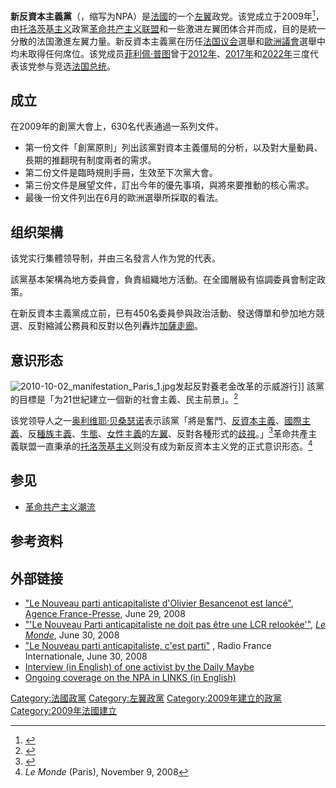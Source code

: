 {{Infobox political party
|party_name = 新反資本主義黨
|native_name = Nouveau Parti Anticapitaliste
|party_logo =[[FILE:_NPA_Logo.png|FILE: NPA Logo.png]]
|colorcode = {{Party meta/color/新反资本主义党}}
|leader1_title = 发言人
|leader1_name = [[克里斯汀·普邦|克里斯汀·普邦]]
|foundation = 2009年2月5日
|headquarters = [[蒙特勒伊_(塞纳-圣但尼省)|蒙特勒伊]]
|ideology = [[反資本主義|反資本主義]]<br>[[民主社會主義|民主社會主義]]<br>[[生態社會主義|生態社會主義]]<br>[[21世纪社会主义|21世纪社会主义]]<br>[[歐洲共產主義|歐洲共產主義]]<br>[[歐洲懷疑主義|歐洲懷疑主義]]<br>[[另類全球化|另類全球化]]<br>[[國際主義|國際主義]]<br>[[女性主义|女性主义]]<br>[[进步主义|进步主义]]
|european = [[欧洲反资本主义左翼|欧洲反资本主义左翼]]
|europarl =
|international =
|membership_year   = 2018年
|membership        = 2000<ref>[https://www.upr.fr/actualite/france/la-tres-instructive-publication-des-comptes-2017-des-partis-politiques-par-la-cnccfp-lupr-le-plus-grand-parti-independant-de-france-et-le-3e-par-le-nombre-dadherents/ La très instructive publication des comptes 2017 des partis politiques par la CNCCFP] {{Wayback|url=https://www.upr.fr/actualite/france/la-tres-instructive-publication-des-comptes-2017-des-partis-politiques-par-la-cnccfp-lupr-le-plus-grand-parti-independant-de-france-et-le-3e-par-le-nombre-dadherents/ |date=20190125130939 }} 2019年1月25日</ref>
|政治立场 =[[左翼|左翼]]至[[极左翼|极左翼]]
|colours = [[紅色|紅色]]
|country         = 法国
|website = [http://www.npa2009.org/ www.npa2009.org]
}}
'''新反資本主義黨'''（{{lang-fr|Nouveau parti anticapitaliste}}，缩写为NPA）是[[法國|法國]]的一个[[左派|左翼]]政党。该党成立于2009年<ref>{{Cite web |url=http://www.zaobao.com/wencui/2009/02/taiwan090207.shtml |title=法国向左走，新反资本主义崛起  |access-date=2009-02-09 |archive-date=2011-01-27 |archive-url=https://web.archive.org/web/20110127052846/http://zaobao.com/wencui/2009/02/taiwan090207.shtml |dead-url=no }}</ref>，由[[托洛茨基主义|托洛茨基主义]]政黨[[革命共产主义联盟_(法国)|革命共产主义联盟]]和一些激进左翼团体合并而成，目的是統一分散的法国激進左翼力量。新反資本主義黨在历任[[法国议会|法国议会]]選舉和[[歐洲議會|歐洲議會]]選舉中均未取得任何席位。该党成员[[菲利佩·普图|菲利佩·普图]]曾于[[2012年法国总统选举|2012年]]、[[2017年法国总统选举|2017年]]和[[2022年法国总统选举|2022年]]三度代表该党参与竞选[[法国总统|法国总统]]。

== 成立 ==
在2009年的創黨大會上，630名代表通過一系列文件。

*第一份文件「創黨原則」列出該黨對資本主義僵局的分析，以及對大量動員、長期的推翻現有制度兩者的需求。
*第二份文件是臨時規則手冊，生效至下次黨大會。
*第三份文件是展望文件，訂出今年的優先事項，與將來要推動的核心需求。
*最後一份文件列出在6月的歐洲選舉所採取的看法。

==组织架構==
该党实行集體领导制，并由三名發言人作为党的代表。

該黨基本架構為地方委員會，負責組織地方活動。在全國層級有協調委員會制定政策。

在新反資本主義黨成立前，已有450名委員參與政治活動、發送傳單和參加地方競選、反對縮減公務員和反對以色列轟炸[[加薩走廊|加薩走廊]]。

==意识形态==
[[File:2010-10-02_manifestation_Paris_1.jpg|thumb]]发起反對養老金改革的示威游行]]
該黨的目標是「为21世紀建立一個新的社會主義、民主前景」。<ref>{{cite web|url= http://www.lepoint.fr/actualites-politique/le-nouveau-parti-anticapitaliste-d-olivier-besancenot-est-lance/917/0/256540|title= "Le Nouveau parti anticapitaliste d'Olivier Besancenot est lancé"|publisher= [[Agence_France-Presse|Agence France-Presse]]|date= 2008-06-29|access-date= 2011-06-17|archive-url= https://web.archive.org/web/20120213185025/http://www.lepoint.fr/actualites-politique/le-nouveau-parti-anticapitaliste-d-olivier-besancenot-est-lance/917/0/256540|archive-date= 2012-02-13|dead-url= yes}}</ref>

该党领导人之一[[奥利维耶·贝桑瑟诺|奥利维耶·贝桑瑟诺]]表示該黨「將是奮鬥、[[反資本主義|反資本主義]]、[[國際主義|國際主義]]、反[[種族主義|種族主義]]、[[生態|生態]]、[[女性主義|女性主義]]的[[左翼|左翼]]、反對各種形式的[[歧視|歧視]]。」<ref>{{cite web|url= http://www.rfi.fr/actufr/articles/102/article_68032.asp|title= "Le Nouveau parti anticapitaliste, c'est parti"|publisher= Radio France Internationale|date= 2008-06-30|access-date= 2011-06-17|archive-date= 2021-03-09|archive-url= https://web.archive.org/web/20210309104544/http://www1.rfi.fr/actufr/articles/102/article_68032.asp|dead-url= no}}</ref>革命共產主義联盟一直秉承的[[托洛茨基主义|托洛茨基主义]]则没有成为新反资本主义党的正式意识形态。<ref>''Le Monde'' (Paris), November 9, 2008</ref>

== 参见 ==
*[[革命共产主义潮流|革命共产主义潮流]]

== 参考资料 ==
{{reflist}}

==外部链接==
* [https://web.archive.org/web/20120213185025/http://www.lepoint.fr/actualites-politique/le-nouveau-parti-anticapitaliste-d-olivier-besancenot-est-lance/917/0/256540 "Le Nouveau parti anticapitaliste d'Olivier Besancenot est lancé"], [[Agence_France-Presse|Agence France-Presse]], June 29, 2008
* [https://web.archive.org/web/20090227142235/http://www.lemonde.fr/web/chat/0,46-0@2-823448,55-1064324,0.html?xtor=RSS-3208 "'Le Nouveau Parti anticapitaliste ne doit pas être une LCR relookée'"], ''[[Le_Monde|Le Monde]]'', June 30, 2008
* [http://www.rfi.fr/actufr/articles/102/article_68032.asp "Le Nouveau parti anticapitaliste, c'est parti"] {{Wayback|url=http://www.rfi.fr/actufr/articles/102/article_68032.asp |date=20210309104544 }}, Radio France Internationale, June 30, 2008
* [http://jimjay.blogspot.com/search?q=France Interview (in English) of one activist by the Daily Maybe]
* [http://links.org.au/taxonomy/term/318 Ongoing coverage on the NPA in LINKS (in English)] {{Wayback|url=http://links.org.au/taxonomy/term/318 |date=20210322055404 }}
{{法國政黨}}

[[Category:法國政黨|Category:法國政黨]]
[[Category:左翼政黨|Category:左翼政黨]]
[[Category:2009年建立的政黨|Category:2009年建立的政黨]]
[[Category:2009年法國建立|Category:2009年法國建立]]